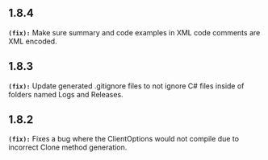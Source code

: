 ## 1.8.4
**`(fix):`** Make sure summary and code examples in XML code comments are XML encoded.

## 1.8.3
**`(fix):`** Update generated .gitignore files to not ignore C# files inside of folders named Logs and Releases.

## 1.8.2
**`(fix):`** Fixes a bug where the ClientOptions would not compile due to incorrect Clone method generation.

